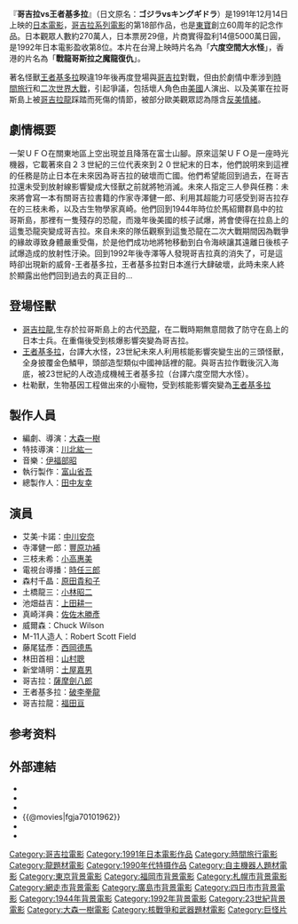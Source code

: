 {{Copy edit|time=2021-10-02T22:53:42+00:00}}
{{Refimprove|time=2021-10-02T22:53:42+00:00}}
{{Infobox Film
| name               = 戰龍哥斯拉之魔龍復仇
| original_name      = ゴジラvsキングギドラ
| image              = ゴジラVSビオランテ.jpg
| caption            = 
| director           = [[大森一樹|大森一樹]]<br />[[川北紘一|川北紘一]](特殊技術)
| producer           = [[田中友幸|田中友幸]]
| writer             = [[大森一樹|大森一樹]]
| starring           = [[中川安奈|中川安奈]]、[[豐原功補|豐原功補]]、[[小高惠美|小高惠美]]、[[西岡德馬|西岡德馬]]、[[土屋嘉男|土屋嘉男]]、[[佐佐木勝彥|佐佐木勝彥]]
| music              = [[伊福部昭|伊福部昭]]
| narrator           = 
| cinematography     = 
| editing            = 
| production_company = [[東寶電影公司|東寶]]
| distributor        = [[東寶電影公司|東寶]]
| released           = 1991年12月14日
| runtime            = 103分鐘
| country            = {{JPN}}
| language           = 日語
| budget             = 15億日幣
| gross              = 14億5000萬日幣<ref>[http://www.eiren.org/toukei/1992.html 1992年配給収入10億円以上番組] {{Wayback|url=http://www.eiren.org/toukei/1992.html |date=20110511070754 }}  日本映画製作者連盟</ref>
| preceded_by        = [[哥吉拉vs碧奧蘭蒂|哥吉拉vs碧奧蘭蒂]]
| followed_by        = [[哥吉拉vs摩斯拉|哥吉拉vs摩斯拉]]
| website            = 
| amg_id             = 
| imdb_id            = 
| cn_name            = 哥斯拉大战基多拉国王
| hk_name            = 戰龍哥斯拉之魔龍復仇
| tw_name            = 六度空間大水怪
}}
『'''哥吉拉vs王者基多拉'''』（日文原名：'''ゴジラvsキングギドラ'''）是1991年12月14日上映的[[日本|日本]][[電影|電影]]，[[哥吉拉系列電影|哥吉拉系列電影]]的第18部作品，也是[[東寶電影公司|東寶]]創立60周年的記念作品。日本觀眾人數約270萬人，日本票房29億，片商實得盈利14億5000萬日圓，是1992年日本電影盈收第8位。本片在台灣上映時片名為「'''六度空間大水怪'''」，香港的片名為「'''戰龍哥斯拉之魔龍復仇'''」。

著名怪獸[[王者基多拉|王者基多拉]]睽違19年後再度登場與[[哥吉拉|哥吉拉]]對戰，但由於劇情中牽涉到[[時間旅行|時間旅行]]和[[二次世界大戰|二次世界大戰]]，引起爭議，包括壞人角色由[[美國|美國]]人演出、以及美軍在拉哥斯島上被[[哥吉拉龍|哥吉拉龍]]踩踏而死傷的情節，被部分歐美觀眾認為隱含[[反美情緒|反美情緒]]。

== 劇情概要 ==
一架ＵＦＯ在關東地區上空出現並且降落在富士山腳。原來這架ＵＦＯ是一座時光機器，它載著來自２３世紀的三位代表來到２０世紀末的日本，他們說明來到這裡的任務是防止日本在未來因為哥吉拉的破壞而亡國。他們希望能回到過去，在哥吉拉還未受到放射線影響變成大怪獸之前就將牠消滅。未來人指定三人參與任務：未來將會寫一本有關哥吉拉書籍的作家寺澤健一郎、利用其超能力可感受到哥吉拉存在的三枝未希，以及古生物學家真崎。他們回到1944年時位於馬紹爾群島中的拉哥斯島，那裡有一隻殘存的恐龍，而幾年後美國的核子試爆，將會使得在拉島上的這隻恐龍突變成哥吉拉。來自未來的隊伍觀察到這隻恐龍在二次大戰期間因為戰爭的緣故導致身體嚴重受傷，於是他們成功地將牠移動到白令海峽讓其遠離日後核子試爆造成的放射性汙染。回到1992年後寺澤等人發現哥吉拉真的消失了，可是這時卻出現新的威脅-王者基多拉，王者基多拉對日本進行大肆破壞，此時未來人終於顯露出他們回到過去的真正目的…

== 登場怪獸 ==
*[[哥吉拉龍|哥吉拉龍]],生存於拉哥斯島上的古代[[恐龍|恐龍]]，在二戰時期無意間救了防守在島上的日本士兵。在重傷後受到核爆影響突變為哥吉拉。
*[[王者基多拉|王者基多拉]]，台譯大水怪，23世紀未來人利用核能影響突變生出的三頭怪獸，全身披覆金色鱗甲，頭部造型類似中國神話裡的龍。與哥吉拉作戰後沉入海底，被23世紀的人改造成機械王者基多拉（台譯六度空間大水怪）。
*杜勒獸，生物基因工程做出來的小寵物，受到核能影響突變為[[王者基多拉|王者基多拉]]

== 製作人員 ==
*編劇、導演：[[大森一樹|大森一樹]]
*特技導演：[[川北紘一|川北紘一]]
*音樂：[[伊福部昭|伊福部昭]]
*執行製作：[[富山省吾|富山省吾]]
*總製作人：[[田中友幸|田中友幸]]

== 演員 ==
*艾美·卡諾：[[中川安奈|中川安奈]]
*寺澤健一郎：[[豐原功補|豐原功補]]
*三枝未希：[[小高惠美|小高惠美]]
*電視台導播：[[時任三郎|時任三郎]]
*森村千晶：[[原田貴和子|原田貴和子]]
*土橋龍三：[[小林昭二|小林昭二]]
*池畑益吉：[[上田耕一|上田耕一]]
*真崎洋典：[[佐佐木勝彥|佐佐木勝彥]]
*威爾森：Chuck Wilson
*M-11人造人：Robert Scott Field
*藤尾猛彥：[[西岡德馬|西岡德馬]]
*林田首相：[[山村聰|山村聰]]
*新堂靖明：[[土屋嘉男|土屋嘉男]]
*哥吉拉：[[薩摩劍八郎|薩摩劍八郎]]
*王者基多拉：[[破李拳龍|破李拳龍]]
*哥吉拉龍：[[福田亘|福田亘]]

== 参考资料 ==
{{Reflist|2}}

== 外部連結 ==
* {{IMDb title|0101962}}
* {{rotten-tomatoes|godzilla_vs_king_ghidora}}
* {{Allmovie title|161864}}
* {{@movies|fgja70101962}}
* {{mtime|30803}}
* {{douban}}

{{Godzilla}}
{{大森一樹監督作品}}
{{DEFAULTSORT:Gojira vs Kingu Gidora}}
[[Category:哥吉拉電影|Category:哥吉拉電影]]
[[Category:1991年日本電影作品|Category:1991年日本電影作品]]
[[Category:時間旅行電影|Category:時間旅行電影]]
[[Category:龍題材電影|Category:龍題材電影]]
[[Category:1990年代特摄作品|Category:1990年代特摄作品]]
[[Category:自主機器人題材電影|Category:自主機器人題材電影]]
[[Category:東京背景電影|Category:東京背景電影]]
[[Category:福岡市背景電影|Category:福岡市背景電影]]
[[Category:札幌市背景電影|Category:札幌市背景電影]]
[[Category:網走市背景電影|Category:網走市背景電影]]
[[Category:廣島市背景電影|Category:廣島市背景電影]]
[[Category:四日市市背景電影|Category:四日市市背景電影]]
[[Category:1944年背景電影|Category:1944年背景電影]]
[[Category:1992年背景電影|Category:1992年背景電影]]
[[Category:23世紀背景電影|Category:23世紀背景電影]]
[[Category:大森一樹電影|Category:大森一樹電影]]
[[Category:核戰爭和武器題材電影|Category:核戰爭和武器題材電影]]
[[Category:巨怪片|Category:巨怪片]]